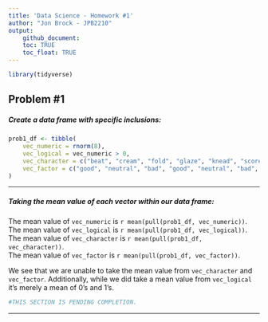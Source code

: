```yaml
---
title: 'Data Science - Homework #1'
author: "Jon Brock - JPB2210"
output: 
    github_document:
    toc: TRUE
    toc_float: TRUE
---
```


```r
library(tidyverse)
```

## Problem #1
##### *Create a data frame with specific inclusions:*

```r
prob1_df <- tibble(
    vec_numeric = rnorm(8),
    vec_logical = vec_numeric > 0,
    vec_character = c("beat", "cream", "fold", "glaze", "knead", "score", "whip", "whisk"),
    vec_factor = c("good", "neutral", "bad", "good", "neutral", "bad", "good", "bad")
)
```
***

##### *Taking the mean value of each vector within our data frame:*

The mean value of `vec_numeric` is `r mean(pull(prob1_df, vec_numeric))`.  
The mean value of `vec_logical` is `r mean(pull(prob1_df, vec_logical))`.  
The mean value of `vec_character` is `r mean(pull(prob1_df, vec_character))`.  
The mean value of `vec_factor` is `r mean(pull(prob1_df, vec_factor))`.  

We see that we are unable to take the mean value from `vec_character` and `vec_factor`. Additionally, while we did take a mean value from `vec_logical` it's merely a mean of 0's and 1's.

```r
#THIS SECTION IS PENDING COMPLETION.
```
***